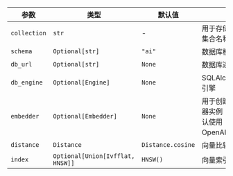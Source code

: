 | 参数         | 类型                             | 默认值           | 描述                                                                                   |
| ------------ | -------------------------------- | ----------------- | -------------------------------------------------------------------------------------- |
| `collection` | `str`                            | -                 | 用于存储向量数据的集合名称                                                            |
| `schema`     | `Optional[str]`                  | `"ai"`            | 数据库模式名称                                                                        |
| `db_url`     | `Optional[str]`                  | `None`            | 数据库连接URL                                                                         |
| `db_engine`  | `Optional[Engine]`               | `None`            | SQLAlchemy数据库引擎                                                                  |
| `embedder`   | `Optional[Embedder]`             | `None`            | 用于创建嵌入的嵌入器实例（未提供时默认使用OpenAIEmbedder）                            |
| `distance`   | `Distance`                       | `Distance.cosine` | 向量比较的距离度量                                                                    |
| `index`      | `Optional[Union[Ivfflat, HNSW]]` | `HNSW()`          | 向量索引配置                                                                          |